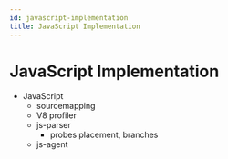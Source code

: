 ```yaml
---
id: javascript-implementation
title: JavaScript Implementation
---
```


# JavaScript Implementation

- JavaScript
  - sourcemapping
  - V8 profiler
  - js-parser
    - probes placement, branches
  - js-agent
